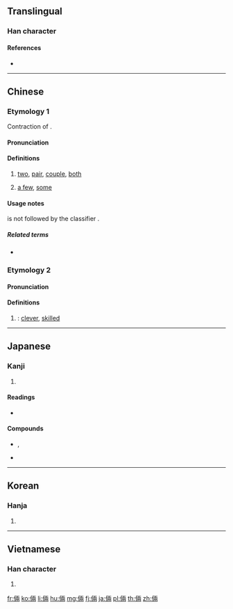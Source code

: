 {{also|俩}}
==Translingual==

===Han character===
{{Han char|rn=9|rad=人|as=08|sn=10|four=21227|canj=OMLB|ids=⿰亻兩}}

====References====
* {{Han ref|kx=0107.090|dkj=00751|dj=0227.190|hdz=10172.060|uh=5006|ud=20486|bh=ADC7|bd=44487}}

----

==Chinese==
{{zh-forms|s=俩}}

===Etymology 1===
Contraction of {{zh-l|兩個}}.

====Pronunciation====
{{zh-pron
|m=liǎ
|c=loeng5
|mc=
|oc=
|ma=y
|cat=det,n
}}

====Definitions====
{{zh-hanzi}}
{{attention|zh|what is the part of speech?}}

# {{lb|zh|colloquial}} [[two]], [[pair]], [[couple]], [[both]]
# {{lb|zh|colloquial|chiefly|Mainland}} [[a few]], [[some]]

====Usage notes====
{{lang|zh|倆／俩}} is not followed by the classifier {{zh-l|個}}.

=====Related terms=====
* {{zh-l|仨}}

===Etymology 2===

====Pronunciation====
{{zh-pron
|m=liǎng
|c=loeng5
|mn=lióng
|ma=y
|oc=y
|cat=a
}}

====Definitions====
{{zh-hanzi}}

# {{zh-only used in|伎倆}}: [[clever]], [[skilled]]

----

==Japanese==

===Kanji===
{{ja-kanji|grade=|rs=人08}}

# {{defn|lang=ja|sort=人08}}

====Readings====
* {{ja-readings|on=[[りょう]] ([[ryō]])|kun=[[たくみ]] ([[takumi]])}}

====Compounds====
* {{ja-l|伎倆}}, {{ja-l|技倆}}
* {{ja-l|力倆}}

----

==Korean==

===Hanja===
{{ko-hanja|hangeul=량|rv=ryang|mr=ryang}}

# {{defn|lang=ko|sort=人08}}

----

==Vietnamese==

===Han character===
{{vi-hantu|[[lưỡng]], [[lạng]]|rs=人08}}

# {{defn|lang=vi|sort=人08}}

[[fr:倆]]
[[ko:倆]]
[[li:倆]]
[[hu:倆]]
[[mg:倆]]
[[fj:倆]]
[[ja:倆]]
[[pl:倆]]
[[th:倆]]
[[zh:倆]]